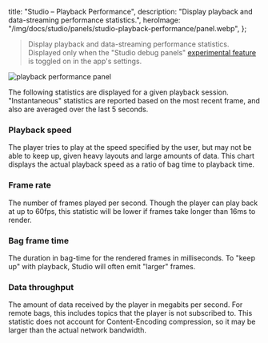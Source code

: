   title: "Studio – Playback Performance",
  description: "Display playback and data-streaming performance statistics.",
  heroImage: "/img/docs/studio/panels/studio-playback-performance/panel.webp",
};

> Display playback and data-streaming performance statistics. Displayed only when the "Studio debug panels" [experimental feature](/docs/studio/app-concepts/preferences#experimental-features) is toggled on in the app's settings.

![playback performance panel](/img/docs/studio/panels/studio-playback-performance/panel.webp)

The following statistics are displayed for a given playback session. "Instantaneous" statistics are reported based on the most recent frame, and also are averaged over the last 5 seconds.

### Playback speed

The player tries to play at the speed specified by the user, but may not be able to keep up, given heavy layouts and large amounts of data. This chart displays the actual playback speed as a ratio of bag time to playback time.

### Frame rate

The number of frames played per second. Though the player can play back at up to 60fps, this statistic will be lower if frames take longer than 16ms to render.

### Bag frame time

The duration in bag-time for the rendered frames in milliseconds. To "keep up" with playback, Studio will often emit "larger" frames.

### Data throughput

The amount of data received by the player in megabits per second. For remote bags, this includes topics that the player is not subscribed to.
This statistic does not account for Content-Encoding compression, so it may be larger than the actual network bandwidth.
